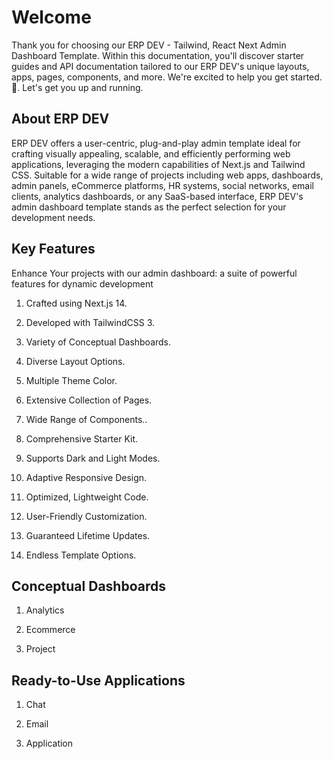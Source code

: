 
# Welcome

Thank you for choosing our ERP DEV - Tailwind, React Next Admin Dashboard Template. Within this documentation, you'll discover starter guides and API documentation tailored to our ERP DEV's unique layouts, apps, pages, components, and more. We're excited to help you get started.
🙂. Let's get you up and running.

## About ERP DEV

ERP DEV offers a user-centric, plug-and-play admin template ideal for crafting visually appealing, scalable, and efficiently performing web applications, leveraging the modern capabilities of Next.js and Tailwind CSS. Suitable for a wide range of projects including web apps, dashboards, admin panels, eCommerce platforms, HR systems, social networks, email clients, analytics dashboards, or any SaaS-based interface, ERP DEV's admin dashboard template stands as the perfect selection for your development needs.

## Key Features

Enhance Your projects with our admin dashboard: a suite of powerful features for dynamic development

1. Crafted using Next.js 14.

2. Developed with TailwindCSS 3.

3. Variety of Conceptual Dashboards.

4. Diverse Layout Options.

5. Multiple Theme Color.

6. Extensive Collection of Pages.

7. Wide Range of Components..

8. Comprehensive Starter Kit.

9. Supports Dark and Light Modes.

10. Adaptive Responsive Design.

11. Optimized, Lightweight Code.

12. User-Friendly Customization.

13. Guaranteed Lifetime Updates.

14. Endless Template Options.

## Conceptual Dashboards

1. Analytics

2. Ecommerce

3. Project

## Ready-to-Use Applications

1. Chat

2. Email

3. Application
